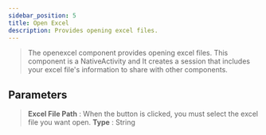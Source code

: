 ---
sidebar_position: 5
title: Open Excel
description: Provides opening excel files.
---
> The openexcel component provides opening excel files. This component is a NativeActivity and It creates a session that includes your excel file's information to share with other components.

## Parameters

> **Excel File Path** : When the button is clicked, you must select the excel file you want open. **Type** : String
